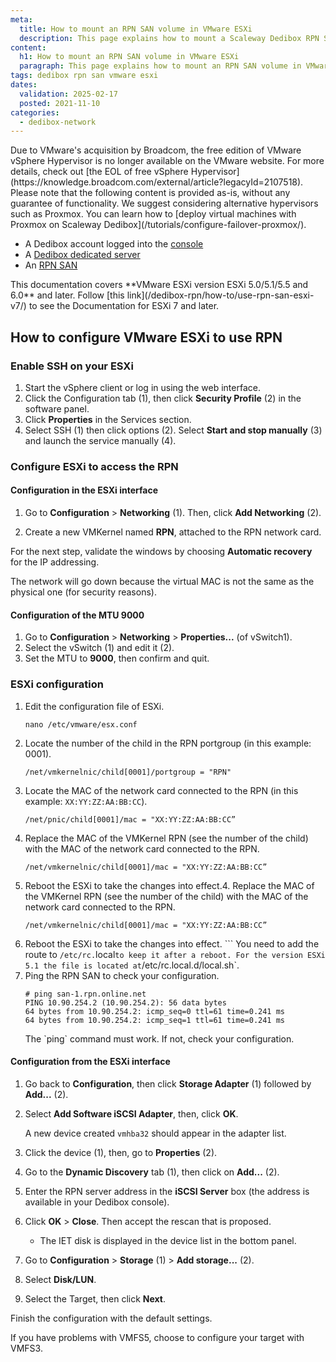 ```yaml
---
meta:
  title: How to mount an RPN SAN volume in VMware ESXi
  description: This page explains how to mount a Scaleway Dedibox RPN SAN volume in VMware ESXi
content:
  h1: How to mount an RPN SAN volume in VMware ESXi
  paragraph: This page explains how to mount an RPN SAN volume in VMware ESXi
tags: dedibox rpn san vmware esxi
dates:
  validation: 2025-02-17
  posted: 2021-11-10
categories:
  - dedibox-network
---
```


<Message type="important">
  Due to VMware's acquisition by Broadcom, the free edition of VMware vSphere Hypervisor is no longer available on the VMware website. For more details, check out [the EOL of free vSphere Hypervisor](https://knowledge.broadcom.com/external/article?legacyId=2107518). Please note that the following content is provided as-is, without any guarantee of functionality.
We suggest considering alternative hypervisors such as Proxmox. You can learn how to [deploy virtual machines with Proxmox on Scaleway Dedibox](/tutorials/configure-failover-proxmox/).
</Message>

<Macro id="requirements" />

- A Dedibox account logged into the [console](https://console.online.net)
- A [Dedibox dedicated server](https://www.scaleway.com/en/dedibox)
- An [RPN SAN](https://www.scaleway.com/en/dedibox/storage/)

<Message type="important">
  This documentation covers **VMware ESXi version ESXi 5.0/5.1/5.5 and 6.0** and later. Follow [this link](/dedibox-rpn/how-to/use-rpn-san-esxi-v7/) to see the Documentation for ESXi 7 and later.
</Message>

## How to configure VMware ESXi to use RPN

### Enable SSH on your ESXi

1. Start the vSphere client or log in using the web interface.
2. Click the Configuration tab (1), then click **Security Profile** (2) in the software panel.
    <Lightbox src="scaleway_esxi-san-en-01.webp" />
3. Click **Properties** in the Services section.
    <Lightbox src="scaleway_esxi-san-en-02.webp" />
4. Select SSH (1) then click options (2). Select **Start and stop manually** (3) and launch the service manually (4).
    <Lightbox src="scaleway_esxi-san-en-03.webp" />

### Configure ESXi to access the RPN

#### Configuration in the ESXi interface

1. Go to **Configuration** > **Networking** (1). Then, click **Add Networking** (2).
    <Lightbox src="scaleway_esxi-san-en-04.webp" />
2. Create a new VMKernel named **RPN**, attached to the RPN network card.
    <Lightbox src="scaleway_esxi-san-en-05.webp" />

    <Lightbox src="scaleway_esxi-san-en-06.webp" />

For the next step, validate the windows by choosing **Automatic recovery** for the IP addressing.

<Message type="important">
  The network will go down because the virtual MAC is not the same as the physical one (for security reasons).
</Message>

#### Configuration of the MTU 9000

1. Go to **Configuration** > **Networking** > **Properties...** (of vSwitch1).
    <Lightbox src="scaleway_esxi-san-en-07.webp" />
2. Select the vSwitch (1) and edit it (2).
    <Lightbox src="scaleway_esxi-san-en-08.webp" />
3. Set the MTU to **9000**, then confirm and quit.
    <Lightbox src="scaleway_esxi-san-en-09.webp" />

### ESXi configuration

1. Edit the configuration file of ESXi.
    ```
    nano /etc/vmware/esx.conf
    ```
2. Locate the number of the child in the RPN portgroup (in this example: 0001).
    ```
    /net/vmkernelnic/child[0001]/portgroup = "RPN"
    ```
3. Locate the MAC of the network card connected to the RPN (in this example: `XX:YY:ZZ:AA:BB:CC`).
    ```
    /net/pnic/child[0001]/mac = "XX:YY:ZZ:AA:BB:CC”
    ```
4. Replace the MAC of the VMKernel RPN (see the number of the child) with the MAC of the network card connected to the RPN.
    ```
    /net/vmkernelnic/child[0001]/mac = "XX:YY:ZZ:AA:BB:CC”
    ```
5. Reboot the ESXi to take the changes into effect.4. Replace the MAC of the VMKernel RPN (see the number of the child) with the MAC of the network card connected to the RPN.
    ```
    /net/vmkernelnic/child[0001]/mac = "XX:YY:ZZ:AA:BB:CC”
    ```
5. Reboot the ESXi to take the changes into effect.  ```
    <Message type="important">
      You need to add the route to `/etc/rc.`local` to keep it after a reboot.
      For the version ESXi 5.1 the file is located at `/etc/rc.local.d/local.sh`.
    </Message>
7. Ping the RPN SAN to check your configuration.
    ```
    # ping san-1.rpn.online.net
    PING 10.90.254.2 (10.90.254.2): 56 data bytes
    64 bytes from 10.90.254.2: icmp_seq=0 ttl=61 time=0.241 ms
    64 bytes from 10.90.254.2: icmp_seq=1 ttl=61 time=0.241 ms
    ```
    <Message type="important">
      The `ping` command must work. If not, check your configuration.
    </Message>

#### Configuration from the ESXi interface

1. Go back to **Configuration**, then click **Storage Adapter** (1) followed by **Add...** (2).
    <Lightbox src="scaleway_esxi-san-en-10.webp" />
2. Select **Add Software iSCSI Adapter**, then, click **OK**.
    <Lightbox src="scaleway_esxi-san-en-11.webp" />

    A new device created `vmhba32` should appear in the adapter list.
3. Click the device (1), then, go to **Properties** (2).
    <Lightbox src="scaleway_esxi-san-en-12.webp" />
4. Go to the **Dynamic Discovery** tab (1), then click on **Add...** (2).
    <Lightbox src="scaleway_esxi-san-en-13.webp" />
5. Enter the RPN server address in the **iSCSI Server** box (the address is available in your Dedibox console).
    <Lightbox src="scaleway_esxi-san-en-14.webp" />
6. Click **OK** > **Close**. Then accept the rescan that is proposed.
    <Lightbox src="scaleway_esxi-san-en-15.webp" />
    * The IET disk is displayed in the device list in the bottom panel.
7. Go to **Configuration** > **Storage** (1) > **Add storage...** (2).
    <Lightbox src="scaleway_esxi-san-en-16.webp" />
8. Select **Disk/LUN**.
    <Lightbox src="scaleway_esxi-san-en-17.webp" />
9. Select the Target, then click **Next**.
    <Lightbox src="scaleway_esxi-san-en-18.webp" />

Finish the configuration with the default settings.

<Message type="tip">
  If you have problems with VMFS5, choose to configure your target with VMFS3.
</Message>


